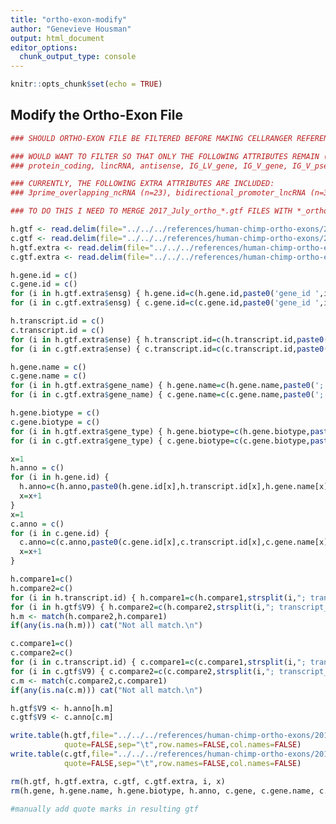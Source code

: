 ```yaml
---
title: "ortho-exon-modify"
author: "Genevieve Housman"
output: html_document
editor_options: 
  chunk_output_type: console
---
```


```r
knitr::opts_chunk$set(echo = TRUE)
```

## Modify the Ortho-Exon File

```r

### SHOULD ORTHO-EXON FILE BE FILTERED BEFORE MAKING CELLRANGER REFERENCES? ###

### WOULD WANT TO FILTER SO THAT ONLY THE FOLLOWING ATTRIBUTES REMAIN (n=231,116):
### protein_coding, lincRNA, antisense, IG_LV_gene, IG_V_gene, IG_V_pseudogene, IG_D_gene, IG_J_gene, IG_J_pseudogene, IG_C_gene, IG_C_pseudogene, TR_V_gene, TR_V_pseudogene, TR_D_gene, TR_J_gene, TR_J_pseudogene, TR_C_gene

### CURRENTLY, THE FOLLOWING EXTRA ATTRIBUTES ARE INCLUDED:
### 3prime_overlapping_ncRNA (n=23), bidirectional_promoter_lncRNA (n=35), macro_lncRNA (n=1), miRNA (n=1198), misc_RNA (n=1501), non_coding (n=4), polymorphic_pseudogene (n=121), processed_pseudogene (n=7243), processed_transcript (n=2354), pseudogene (n=3), ribozyme (n=6), rRNA (n=403), scaRNA (n=30), sense_intronic (n=1390), sense_overlapping (n=373), snoRNA (n=552), snRNA (n=1160), sRNA (n=3), TEC (n=965), transcribed_processed_pseudogene (n=576), transcribed_unitary_pseudogene (n=907), transcribed_unprocessed_pseudogene (n=1676), unitary_pseudogene (n=297), unprocessed_pseudogene (n=2234), vaultRNA (n=1)

### TO DO THIS I NEED TO MERGE 2017_July_ortho_*.gtf FILES WITH *_orthoexon_extended_info.txt AND THEN REBUILD REFERENCES IN CELL RANGER

h.gtf <- read.delim(file="../../../references/human-chimp-ortho-exons/2017_July_ortho_human.gtf",header=FALSE)
c.gtf <- read.delim(file="../../../references/human-chimp-ortho-exons/2017_July_ortho_chimp_edit.gtf",header=FALSE)
h.gtf.extra <- read.delim(file="../../../references/human-chimp-ortho-exons/Human_orthoexon_extended_info.txt")
c.gtf.extra <- read.delim(file="../../../references/human-chimp-ortho-exons/Chimp_orthoexon_extended_info_edit.txt")

h.gene.id = c()
c.gene.id = c()
for (i in h.gtf.extra$ensg) { h.gene.id=c(h.gene.id,paste0('gene_id ',i)) }
for (i in c.gtf.extra$ensg) { c.gene.id=c(c.gene.id,paste0('gene_id ',i)) }

h.transcript.id = c()
c.transcript.id = c()
for (i in h.gtf.extra$ense) { h.transcript.id=c(h.transcript.id,paste0('; transcript_id ',i)) }
for (i in c.gtf.extra$ense) { c.transcript.id=c(c.transcript.id,paste0('; transcript_id ',i)) }

h.gene.name = c()
c.gene.name = c()
for (i in h.gtf.extra$gene_name) { h.gene.name=c(h.gene.name,paste0('; gene_name ',i)) }
for (i in c.gtf.extra$gene_name) { c.gene.name=c(c.gene.name,paste0('; gene_name ',i)) }

h.gene.biotype = c()
c.gene.biotype = c()
for (i in h.gtf.extra$gene_type) { h.gene.biotype=c(h.gene.biotype,paste0('; gene_biotype ',i)) }
for (i in c.gtf.extra$gene_type) { c.gene.biotype=c(c.gene.biotype,paste0('; gene_biotype ',i)) }

x=1
h.anno = c()
for (i in h.gene.id) {
  h.anno=c(h.anno,paste0(h.gene.id[x],h.transcript.id[x],h.gene.name[x],h.gene.biotype[x]))
  x=x+1
}
x=1
c.anno = c()
for (i in c.gene.id) {
  c.anno=c(c.anno,paste0(c.gene.id[x],c.transcript.id[x],c.gene.name[x],c.gene.biotype[x]))
  x=x+1
}

h.compare1=c()
h.compare2=c()
for (i in h.transcript.id) { h.compare1=c(h.compare1,strsplit(i,"; transcript_id ")[[1]][2]) }
for (i in h.gtf$V9) { h.compare2=c(h.compare2,strsplit(i,"; transcript_id ")[[1]][2]) }
h.m <- match(h.compare2,h.compare1)
if(any(is.na(h.m))) cat("Not all match.\n")

c.compare1=c()
c.compare2=c()
for (i in c.transcript.id) { c.compare1=c(c.compare1,strsplit(i,"; transcript_id ")[[1]][2]) }
for (i in c.gtf$V9) { c.compare2=c(c.compare2,strsplit(i,"; transcript_id ")[[1]][2]) }
c.m <- match(c.compare2,c.compare1)
if(any(is.na(c.m))) cat("Not all match.\n")

h.gtf$V9 <- h.anno[h.m]
c.gtf$V9 <- c.anno[c.m]

write.table(h.gtf,file="../../../references/human-chimp-ortho-exons/2017_July_ortho_human_annoextra.gtf",
            quote=FALSE,sep="\t",row.names=FALSE,col.names=FALSE)
write.table(c.gtf,file="../../../references/human-chimp-ortho-exons/2017_July_ortho_chimp_edit_annoextra.gtf",
            quote=FALSE,sep="\t",row.names=FALSE,col.names=FALSE)

rm(h.gtf, h.gtf.extra, c.gtf, c.gtf.extra, i, x)
rm(h.gene, h.gene.name, h.gene.biotype, h.anno, c.gene, c.gene.name, c.gene.biotype, c.anno)

#manually add quote marks in resulting gtf

```
